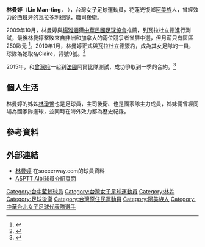 {{noteTA
|1=zh-cn:巴利亚多利德;zh-sg:巴利亚多利德;zh-hk:華拉度列;zh-tw:瓦拉多利德;zh-mo:華拉度列}}
{{Football player infobox
| playername= 林曼婷
| image =
| fullname = 林曼婷<br>Lin Man-Ting
| nickname = Claire
| height = 170
| dateofbirth = {{birth date and age|1990|7|10}}
| cityofbirth = [[花蓮縣|花蓮縣]]
| countryofbirth = [[台灣|台灣]]
| position = [[中場|中場]]
| currentclub  = {{flagicon|FRA}} {{link-en|阿爾比電信與郵政女足隊|ASPTT Albi|ASPTT Albi}}
| clubnumber = 29
| youthyears = 
| youthclubs = [[國立臺灣體育運動大學|台灣體大]]
| years1 = 2010－2011
| years2 = 2012－2013
| years3 = 2014
| years4 = 2015－2016
| years5 = 2016
| clubs1 = {{flagicon|ESP}} 瓦拉多利德{{link-en|皇家巴利亞多利德女子足球俱樂部|Real Valladolid (women)|女足}}
| clubs2 = {{flagicon|TWN}} [[國立臺灣體育運動大學|臺灣體大]]
| clubs3 = {{flagicon|TWN}} [[台中藍鯨|台中藍鯨]]
| clubs4 = {{flagicon|FRA}} {{link-en|阿爾比電信與郵政女足隊|ASPTT Albi|ASPTT Albi}}
| clubs5 = {{flagicon|ISL}} [[菲爾基爾足球俱樂部|菲爾基爾]]
| caps1 = 6
| goals1 = 1
| caps2 = 
| goals2 = 
| caps3 = 
| goals3 = 1
| caps4 = 6
| goals4 = 0
| caps5 = 6
| goals5 = 0
| nationalyears1 = 2007－
| nationalteam1 = {{fbw|TPE}}
| nationalcaps1= 
| nationalgoals1= 
| pcupdate = 2010年1月9日 (六) 16:00 (UTC)
| ntupdate = 2010年1月9日 (六) 16:00 (UTC)
}}

'''林曼婷'''（'''Lin Man-ting'''，{{bd|1990年|7月10日}} ），台灣女子足球運動員，花蓮光復鄉[[阿美族|阿美族]]人，曾經效力於西班牙的瓦拉多利德{{link-en|皇家巴利亞多利德女子足球俱樂部|Real Valladolid (women)|女足}}隊，職司[[後衛|後衛]]。

2009年10月，林曼婷與[[楊雅涵|楊雅涵]]獲[[中華民國足球協會|中華民國足球協會]]推薦，到瓦拉杜立德進行測試，最後林曼婷擊敗來自非洲和加拿大的兩位競爭者雀屏中選，但月薪只有區區250歐元 <ref>{{cite news|title=運動線上－林曼婷 獲西班牙女足延攬|url=http://sports.chinatimes.com/2007Cti/2007Cti-News/Inc/2007cti-news-Sport-inc/Sport-Content/0,4752,11051204+112009102600259,00.html|publisher=[[中國時報|中國時報]]|date=2009年10月26日}}{{dead link|date=2018年3月 |bot=InternetArchiveBot |fix-attempted=yes }}</ref>。2010年1月，林曼婷正式與瓦拉杜立德簽約，成為其女足隊的一員，球隊為她取名Claire，背號9號。<ref>{{cite news|title=林曼婷今赴西班牙簽約正式加入女足聯賽|url=http://www.ctfa.com.tw/hot_news_details.php?newsid=709|publisher=[[中華民國足球協會|中華民國足球協會]]|date=2010年1月6日}}{{dead link|date=2018年3月 |bot=InternetArchiveBot |fix-attempted=yes }}</ref>

2015年，和[[曾淑娥|曾淑娥]]一起到[[法國|法國]]阿爾比隊測試，成功爭取到一季的合約。<ref>{{cite news
|title=曾淑娥、林曼婷 加盟法甲女足隊
|url=http://www.chinatimes.com/newspapers/20150829000593-260111
|publisher=[[中國時報|中國時報]]
|date=2015年8月29日
|accessdate=2015年8月29日
|archive-date=2016年3月6日
|archive-url=https://web.archive.org/web/20160306182205/http://www.chinatimes.com/newspapers/20150829000593-260111
|dead-url=no
}}</ref>

==個人生活==

林曼婷的姊姊[[林瓊鶯|林瓊鶯]]也是足球員，主司後衛、也是國家隊主力成員，姊妹倆曾經同場為國家隊進球，並同時在海外效力都為歷史紀錄。

==參考資料==
{{reflist}}

==外部連結==
*[http://int.women.soccerway.com/players/man-ting-lin/99498/ 林曼婷] {{Wayback|url=http://int.women.soccerway.com/players/man-ting-lin/99498/ |date=20170305001809 }}在soccerway.com的球員資料
*[http://www.asptt-albi-football.fr/?sp_player=man-ting-lin ASPTT Albi球員介紹頁面] {{Wayback|url=http://www.asptt-albi-football.fr/?sp_player=man-ting-lin |date=20150923175416 }}

{{2010年女子亞洲盃足球賽中華台北女子足球代表隊}}
{{2011年夏季世界大學生運動會中華台北女子足球代表隊}}
{{2013年東亞盃女子足球賽資格賽中華台北參賽名單}}
{{2014年女子亞洲盃足球賽資格賽中華台北參賽名單}}
{{2013年東亞運動會女子足球比賽中華台北參賽名單}}
{{2014年亞洲運動會足球比賽中華台北參賽名單}}

{{DEFAULTSORT:Lin Man-ting}}
[[Category:台中藍鯨球員|Category:台中藍鯨球員]]
[[Category:台灣女子足球運動員|Category:台灣女子足球運動員]]
[[Category:林姓|Category:林姓]]
[[Category:足球後衛|Category:足球後衛]]
[[Category:台灣原住民運動員|Category:台灣原住民運動員]]
[[Category:阿美族人|Category:阿美族人]]
[[Category:中華台北女子足球代表隊選手|Category:中華台北女子足球代表隊選手]]